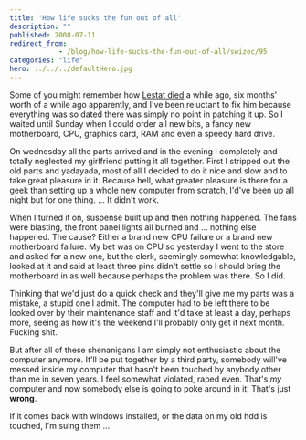 ```yaml
---
title: 'How life sucks the fun out of all'
description: ""
published: 2008-07-11
redirect_from: 
            - /blog/how-life-sucks-the-fun-out-of-all/swizec/95
categories: "life"
hero: ../../../defaultHero.jpg
---
```


Some of you might remember how [Lestat died](http://swizec.com/index.php/mode=news/id=294) a while ago, six months' worth of a while ago apparently, and I've been reluctant to fix him because everything was so dated there was simply no point in patching it up. So I waited until Sunday when I could order all new bits, a fancy new motherboard, CPU, graphics card, RAM and even a speedy hard drive.

On wednesday all the parts arrived and in the evening I completely and totally neglected my girlfriend putting it all together. First I stripped out the old parts and yadayada, most of all I decided to do it nice and slow and to take great pleasure in it. Because hell, what greater pleasure is there for a geek than setting up a whole new computer from scratch, I'd've been up all night but for one thing. ... It didn't work.

When I turned it on, suspense built up and then nothing happened. The fans were blasting, the front panel lights all burned and ... nothing else happened. The cause? Either a brand new CPU failure or a brand new motherboard failure. My bet was on CPU so yesterday I went to the store and asked for a new one, but the clerk, seemingly somewhat knowledgable, looked at it and said at least three pins didn't settle so I should bring the motherboard in as well because perhaps the problem was there. So I did.

Thinking that we'd just do a quick check and they'll give me my parts was a mistake, a stupid one I admit. The computer had to be left there to be looked over by their maintenance staff and it'd take at least a day, perhaps more, seeing as how it's the weekend I'll probably only get it next month. Fucking shit.

But after all of these shenanigans I am simply not enthusiastic about the computer anymore. It'll be put together by a third party, somebody will've messed inside my computer that hasn't been touched by anybody other than me in seven years. I feel somewhat violated, raped even. That's _my_ computer and now somebody else is going to poke around in it! That's just **wrong**.

If it comes back with windows installed, or the data on my old hdd is touched, I'm suing them ...
